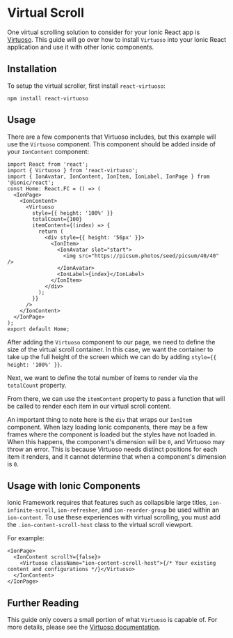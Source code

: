 # Virtual Scroll

One virtual scrolling solution to consider for your Ionic React app is [Virtuoso](https://virtuoso.dev/). This guide will go over how to install `Virtuoso` into your Ionic React application and use it with other Ionic components.

## Installation

To setup the virtual scroller, first install `react-virtuoso`:

```shell
npm install react-virtuoso
```

## Usage

There are a few components that Virtuoso includes, but this example will use the `Virtuoso` component. This component should be added inside of your `IonContent` component:

```tsx
import React from 'react';
import { Virtuoso } from 'react-virtuoso';
import { IonAvatar, IonContent, IonItem, IonLabel, IonPage } from '@ionic/react';
const Home: React.FC = () => (
  <IonPage>
    <IonContent>
      <Virtuoso
        style={{ height: '100%' }}
        totalCount={100}
        itemContent={(index) => {
          return (
            <div style={{ height: '56px' }}>
              <IonItem>
                <IonAvatar slot="start">
                  <img src="https://picsum.photos/seed/picsum/40/40" />
                </IonAvatar>
                <IonLabel>{index}</IonLabel>
              </IonItem>
            </div>
          );
        }}
      />
    </IonContent>
  </IonPage>
);
export default Home;
```

After adding the `Virtuoso` component to our page, we need to define the size of the virtual scroll container. In this case, we want the container to take up the full height of the screen which we can do by adding `style={{ height: '100%' }}`.

Next, we want to define the total number of items to render via the `totalCount` property.

From there, we can use the `itemContent` property to pass a function that will be called to render each item in our virtual scroll content.

An important thing to note here is the `div` that wraps our `IonItem` component. When lazy loading Ionic components, there may be a few frames where the component is loaded but the styles have not loaded in. When this happens, the component's dimension will be `0`, and Virtuoso may throw an error. This is because Virtuoso needs distinct positions for each item it renders, and it cannot determine that when a component's dimension is `0`.

## Usage with Ionic Components

Ionic Framework requires that features such as collapsible large titles, `ion-infinite-scroll`, `ion-refresher`, and `ion-reorder-group` be used within an `ion-content`. To use these experiences with virtual scrolling, you must add the `.ion-content-scroll-host` class to the virtual scroll viewport.

For example:

```tsx
<IonPage>
  <IonContent scrollY={false}>
    <Virtuoso className="ion-content-scroll-host">{/* Your existing content and configurations */}</Virtuoso>
  </IonContent>
</IonPage>
```

## Further Reading

This guide only covers a small portion of what `Virtuoso` is capable of. For more details, please see the [Virtuoso documentation](https://virtuoso.dev/).
